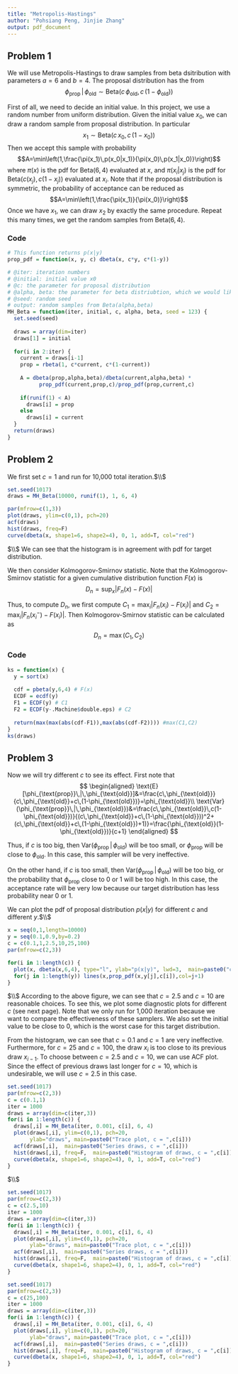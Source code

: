 ```yaml
---
title: "Metropolis-Hastings"
author: "Pohsiang Peng, Jinjie Zhang"
output: pdf_document
---
```


## Problem 1

We will use Metropolis-Hastings to draw samples from beta dsitribution with parameters $a=6$ and $b=4$. The proposal distribution has the from
$$\phi_{\text{prop}}\,|\,\phi_{\text{old}} \sim \text{Beta}(c\,\phi_{\text{old}}, c\,(1-\phi_{\text{old}}))$$

First of all, we need to decide an initial value. In this project, we use a random number from uniform distribution. Given the initial value $x_0$, we can draw a random sample from proposal distribution. In particular
$$x_1\sim\text{Beta}(c\,x_0,c\,(1-x_0))$$
Then we accept this sample with probability
$$A=\min\left(1,\frac{\pi(x_1)\,p(x_0|x_1)}{\pi(x_0)\,p(x_1|x_0)}\right)$$
where $\pi(x)$ is the pdf for $\text{Beta}(6,4)$ evaluated at $x$, and $\pi(x_i|x_j)$ is the pdf for $\text{Beta}(c(x_j),c(1-x_j))$ evaluated at $x_i$. Note that if the proposal distribution is symmetric, the probability of acceptance can be reduced as
$$A=\min\left(1,\frac{\pi(x_1)}{\pi(x_0)}\right)$$
Once we have $x_1$, we can draw $x_2$ by exactly the same procedure. Repeat this many times, we get the random samples from $\text{Beta}(6,4)$.

### Code

```r
# This function returns p(x|y)
prop_pdf = function(x, y, c) dbeta(x, c*y, c*(1-y))
```

```r
# @iter: iteration numbers
# @initial: initial value x0
# @c: the parameter for proposal distribution
# @alpha, beta: the parameter for beta distriubtion, which we would like to draw random samples
# @seed: random seed
# output: random samples from Beta(alpha,beta)
MH_Beta = function(iter, initial, c, alpha, beta, seed = 123) {
  set.seed(seed)
    
  draws = array(dim=iter)
  draws[1] = initial
  
  for(i in 2:iter) {
    current = draws[i-1]
    prop = rbeta(1, c*current, c*(1-current))
    
    A = dbeta(prop,alpha,beta)/dbeta(current,alpha,beta) * 
          prop_pdf(current,prop,c)/prop_pdf(prop,current,c)
    
    if(runif(1) < A)
      draws[i] = prop
    else
      draws[i] = current
  }
  return(draws)
}
```

## Problem 2

We first set $c=1$ and run for 10,000 total iteration.$\\$

```r
set.seed(1017)
draws = MH_Beta(10000, runif(1), 1, 6, 4)

par(mfrow=c(1,3))
plot(draws, ylim=c(0,1), pch=20)
acf(draws)
hist(draws, freq=F)
curve(dbeta(x, shape1=6, shape2=4), 0, 1, add=T, col="red")
```

$\\$
We can see that the histogram is in agreement with pdf for target distribution.

\newpage

We then consider Kolmogorov-Smirnov statistic. Note that the Kolmogorov-Smirnov statistic for a given cumulative distribution function $F(x)$ is
$$D_n=\sup_x|F_n(x)-F(x)|$$

Thus, to compute $D_n$, we first compute $C_1=\max_i|F_n(x_i)-F(x_i)|$ and $C_2=\max_i|F_n(x^-_i)-F(x_i)|$. Then Kolmogorov-Smirnov statistic can be calculated as
$$D_n=\max(C_1,C_2)$$

### Code 

```r
ks = function(x) {
  y = sort(x)
  
  cdf = pbeta(y,6,4) # F(x)
  ECDF = ecdf(y)
  F1 = ECDF(y) # C1
  F2 = ECDF(y-.Machine$double.eps) # C2
  
  return(max(max(abs(cdf-F1)),max(abs(cdf-F2)))) #max(C1,C2)
}
ks(draws)
```

## Problem 3

Now we will try different $c$ to see its effect. First note that
$$
\begin{aligned}
\text{E}[\phi_{\text{prop}}\,|\,\phi_{\text{old}}]&=\frac{c\,\phi_{\text{old}}}{c\,\phi_{\text{old}}+c\,(1-\phi_{\text{old}})}=\phi_{\text{old}}\\
\text{Var}(\phi_{\text{prop}}\,|\,\phi_{\text{old}})&=\frac{c\,\phi_{\text{old}}\,c(1-\phi_{\text{old}})}{(c\,\phi_{\text{old}}+c\,(1-\phi_{\text{old}}))^2+(c\,\phi_{\text{old}}+c\,(1-\phi_{\text{old}})+1)}=\frac{\phi_{\text{old}}(1-\phi_{\text{old}})}{c+1}
\end{aligned}
$$

Thus, if $c$ is too big, then $\text{Var}(\phi_{\text{prop}}\,|\,\phi_{\text{old}})$ will be too small, or $\phi_{\text{prop}}$ will be close to $\phi_{\text{old}}$. In this case, this sampler will be very ineffective.

On the other hand, if $c$ is too small, then $\text{Var}(\phi_{\text{prop}}\,|\,\phi_{\text{old}})$ will be too big, or the probability that $\phi_{\text{prop}}$ close to 0 or 1 will be too high. In this case, the acceptance rate will be very low because our target distribution has less probability near 0 or 1.

\newpage

We can plot the pdf of proposal distribution $p(x|y)$ for different $c$ and different $y$.$\\$

```r
x = seq(0,1,length=10000)
y = seq(0.1,0.9,by=0.2)
c = c(0.1,1,2.5,10,25,100)
par(mfrow=c(2,3))

for(i in 1:length(c)) {
  plot(x, dbeta(x,6,4), type="l", ylab="p(x|y)", lwd=3,  main=paste0("c = ",c[i]), ylim=c(0,4))
  for(j in 1:length(y)) lines(x,prop_pdf(x,y[j],c[i]),col=j+1)
}
```

$\\$
According to the above figure, we can see that $c=2.5$ and $c=10$ are reasonable choices. To see this, we plot some diagnostic plots for different $c$ (see next page). Note that we only run for 1,000 iteration because we want to compare the effectiveness of these samplers. We also set the initial value to be close to 0, which is the worst case for this target distribution.

From the histogram, we can see that $c=0.1$ and $c=1$ are very ineffective. Furthermore, for $c=25$ and $c=100$, the draw $x_i$ is too close to its previous draw $x_{i-1}$. To choose between $c=2.5$ and $c=10$, we can use ACF plot. Since the effect of previous draws last longer for $c=10$, which is undesirable, we will use $c=2.5$ in this case.


```r
set.seed(1017)
par(mfrow=c(2,3))
c = c(0.1,1)
iter = 1000
draws = array(dim=c(iter,3))
for(i in 1:length(c)) {
  draws[,i] = MH_Beta(iter, 0.001, c[i], 6, 4)
  plot(draws[,i], ylim=c(0,1), pch=20, 
       ylab="draws", main=paste0("Trace plot, c = ",c[i]))
  acf(draws[,i],  main=paste0("Series draws, c = ",c[i]))
  hist(draws[,i], freq=F,  main=paste0("Histogram of draws, c = ",c[i]))
  curve(dbeta(x, shape1=6, shape2=4), 0, 1, add=T, col="red")
}
```

$\\$

```r
set.seed(1017)
par(mfrow=c(2,3))
c = c(2.5,10)
iter = 1000
draws = array(dim=c(iter,3))
for(i in 1:length(c)) {
  draws[,i] = MH_Beta(iter, 0.001, c[i], 6, 4)
  plot(draws[,i], ylim=c(0,1), pch=20, 
       ylab="draws", main=paste0("Trace plot, c = ",c[i]))
  acf(draws[,i],  main=paste0("Series draws, c = ",c[i]))
  hist(draws[,i], freq=F,  main=paste0("Histogram of draws, c = ",c[i]))
  curve(dbeta(x, shape1=6, shape2=4), 0, 1, add=T, col="red")
}
```

```r
set.seed(1017)
par(mfrow=c(2,3))
c = c(25,100)
iter = 1000
draws = array(dim=c(iter,3))
for(i in 1:length(c)) {
  draws[,i] = MH_Beta(iter, 0.001, c[i], 6, 4)
  plot(draws[,i], ylim=c(0,1), pch=20, 
       ylab="draws", main=paste0("Trace plot, c = ",c[i]))
  acf(draws[,i],  main=paste0("Series draws, c = ",c[i]))
  hist(draws[,i], freq=F,  main=paste0("Histogram of draws, c = ",c[i]))
  curve(dbeta(x, shape1=6, shape2=4), 0, 1, add=T, col="red")
}
```

